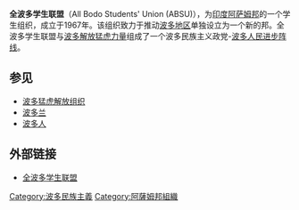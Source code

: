 {{unreferenced|time=2019-02-12T09:13:40+00:00}}
'''全波多学生联盟'''（All Bodo Students' Union (ABSU)），为[[印度|印度]][[阿萨姆邦|阿萨姆邦]]的一个学生组织，成立于1967年。该组织致力于推动[[波多兰|波多地区]]单独设立为一个新的邦。全波多学生联盟与[[波多解放猛虎力量|波多解放猛虎力量]]组成了一个波多民族主义政党-[[波多人民进步阵线|波多人民进步阵线]]。

== 参见 ==
*[[波多猛虎解放组织|波多猛虎解放组织]]
*[[波多兰|波多兰]]
*[[波多人|波多人]]

== 外部链接 ==
*[https://web.archive.org/web/20170213170942/http://www.absu.co.in/ 全波多学生联盟]

[[Category:波多民族主義|Category:波多民族主義]]
[[Category:阿薩姆邦組織|Category:阿薩姆邦組織]]
{{India-stub}}